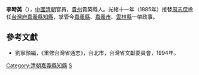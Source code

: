 '''李時英'''（{{bd|？||？||}}），[[中國|中國]][[清朝|清朝]]官員，[[貴州|貴州]]貴築縣人。光緒十一年（1885年）接替[[周志侃|周志侃]]擔任[[台灣府|台灣府]][[嘉義縣_(清朝)|嘉義縣]][[知縣|知縣]]，掌管今[[嘉義縣|嘉義縣]]、[[嘉義市|嘉義市]]、[[雲林縣|雲林縣]]一帶政事。

==參考文獻==
*劉寧顏編，《重修台灣省通志》，台北市，台灣省文獻委員會，1994年。

{{start box}}
{{s-before|[[周志侃|周志侃]]}}
{{s-title|[[嘉義縣|嘉義縣]][[知縣|知縣]]|1885年上任}}
{{s-after|[[羅建祥|羅建祥]]}}
{{end box}}
[[Category:清朝嘉義縣知縣|Category:清朝嘉義縣知縣]]
[[Category:李姓|S]]